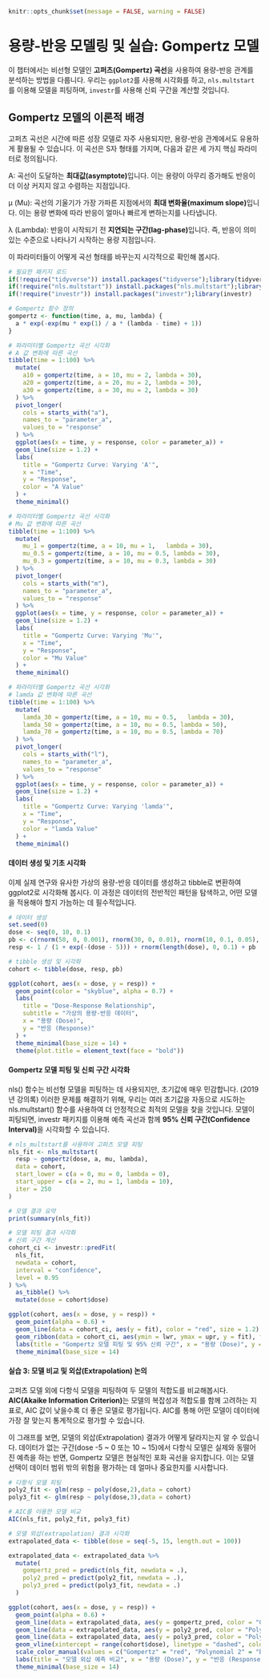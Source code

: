 ```r
knitr::opts_chunk$set(message = FALSE, warning = FALSE)
```

# **용량-반응 모델링 및 실습: Gompertz 모델**

이 챕터에서는 비선형 모델인 **고퍼츠(Gompertz) 곡선**을 사용하여 용량-반응 관계를 분석하는 방법을 다룹니다. 우리는 `ggplot2`를 사용해 시각화를 하고, `nls.multstart`를 이용해 모델을 피팅하며, `investr`를 사용해 신뢰 구간을 계산할 것입니다.

## **Gompertz 모델의 이론적 배경**

고퍼츠 곡선은 시간에 따른 성장 모델로 자주 사용되지만, 용량-반응 관계에서도 유용하게 활용될 수 있습니다. 이 곡선은 S자 형태를 가지며, 다음과 같은 세 가지 핵심 파라미터로 정의됩니다.

A: 곡선이 도달하는 **최대값(asymptote)**입니다. 이는 용량이 아무리 증가해도 반응이 더 이상 커지지 않고 수렴하는 지점입니다.

μ (Mu): 곡선의 기울기가 가장 가파른 지점에서의 **최대 변화율(maximum slope)**입니다. 이는 용량 변화에 따라 반응이 얼마나 빠르게 변하는지를 나타냅니다.

λ (Lambda): 반응이 시작되기 전 **지연되는 구간(lag-phase)**입니다. 즉, 반응이 의미 있는 수준으로 나타나기 시작하는 용량 지점입니다.

이 파라미터들이 어떻게 곡선 형태를 바꾸는지 시각적으로 확인해 봅시다.

```r
# 필요한 패키지 로드
if(!require("tidyverse")) install.packages("tidyverse");library(tidyverse)
if(!require("nls.multstart")) install.packages("nls.multstart");library(nls.multstart)
if(!require("investr")) install.packages("investr");library(investr)
```

```r
# Gompertz 함수 정의
gompertz <- function(time, a, mu, lambda) {
  a * exp(-exp(mu * exp(1) / a * (lambda - time) + 1))
}

# 파라미터별 Gompertz 곡선 시각화
# A 값 변화에 따른 곡선
tibble(time = 1:100) %>%
  mutate(
    a10 = gompertz(time, a = 10, mu = 2, lambda = 30),
    a20 = gompertz(time, a = 20, mu = 2, lambda = 30),
    a30 = gompertz(time, a = 30, mu = 2, lambda = 30)
  ) %>%
  pivot_longer(
    cols = starts_with("a"),
    names_to = "parameter_a",
    values_to = "response"
  ) %>%
  ggplot(aes(x = time, y = response, color = parameter_a)) +
  geom_line(size = 1.2) +
  labs(
    title = "Gompertz Curve: Varying 'A'",
    x = "Time",
    y = "Response",
    color = "A Value"
  ) +
  theme_minimal()
```

```r
# 파라미터별 Gompertz 곡선 시각화
# Mu 값 변화에 따른 곡선
tibble(time = 1:100) %>%
  mutate(
    mu_1 = gompertz(time, a = 10, mu = 1,   lambda = 30),
    mu_0.5 = gompertz(time, a = 10, mu = 0.5, lambda = 30),
    mu_0.3 = gompertz(time, a = 10, mu = 0.3, lambda = 30)
  ) %>%
  pivot_longer(
    cols = starts_with("m"),
    names_to = "parameter_a",
    values_to = "response"
  ) %>%
  ggplot(aes(x = time, y = response, color = parameter_a)) +
  geom_line(size = 1.2) +
  labs(
    title = "Gompertz Curve: Varying 'Mu'",
    x = "Time",
    y = "Response",
    color = "Mu Value"
  ) +
  theme_minimal()
```

```r
# 파라미터별 Gompertz 곡선 시각화
# lamda 값 변화에 따른 곡선
tibble(time = 1:100) %>%
  mutate(
    lamda_30 = gompertz(time, a = 10, mu = 0.5,   lambda = 30),
    lamda_50 = gompertz(time, a = 10, mu = 0.5, lambda = 50),
    lamda_70 = gompertz(time, a = 10, mu = 0.5, lambda = 70)
  ) %>%
  pivot_longer(
    cols = starts_with("l"),
    names_to = "parameter_a",
    values_to = "response"
  ) %>%
  ggplot(aes(x = time, y = response, color = parameter_a)) +
  geom_line(size = 1.2) +
  labs(
    title = "Gompertz Curve: Varying 'lamda'",
    x = "Time",
    y = "Response",
    color = "lamda Value"
  ) +
  theme_minimal()
```

#### **데이터 생성 및 기초 시각화**

이제 실제 연구와 유사한 가상의 용량-반응 데이터를 생성하고 tibble로 변환하여 ggplot2로 시각화해 봅시다. 이 과정은 데이터의 전반적인 패턴을 탐색하고, 어떤 모델을 적용해야 할지 가늠하는 데 필수적입니다.

```r
# 데이터 생성
set.seed(0)
dose <- seq(0, 10, 0.1)
pb <- c(rnorm(50, 0, 0.001), rnorm(30, 0, 0.01), rnorm(10, 0.1, 0.05), rnorm(11, -0.1, 0.05))
resp <- 1 / (1 + exp(-(dose - 5))) + rnorm(length(dose), 0, 0.1) + pb

# tibble 생성 및 시각화
cohort <- tibble(dose, resp, pb)

ggplot(cohort, aes(x = dose, y = resp)) +
  geom_point(color = "skyblue", alpha = 0.7) +
  labs(
    title = "Dose-Response Relationship",
    subtitle = "가상의 용량-반응 데이터",
    x = "용량 (Dose)",
    y = "반응 (Response)"
  ) +
  theme_minimal(base_size = 14) +
  theme(plot.title = element_text(face = "bold"))
```

#### **Gompertz 모델 피팅 및 신뢰 구간 시각화**

nls() 함수는 비선형 모델을 피팅하는 데 사용되지만, 초기값에 매우 민감합니다. (2019년 강의록) 이러한 문제를 해결하기 위해, 우리는 여러 초기값을 자동으로 시도하는 nls.multstart() 함수를 사용하여 더 안정적으로 최적의 모델을 찾을 것입니다. 모델이 피팅되면, investr 패키지를 이용해 예측 곡선과 함께 **95% 신뢰 구간(Confidence Interval)**을 시각화할 수 있습니다.

```r
# nls_multstart를 사용하여 고퍼츠 모델 피팅
nls_fit <- nls_multstart(
  resp ~ gompertz(dose, a, mu, lambda),
  data = cohort,
  start_lower = c(a = 0, mu = 0, lambda = 0),
  start_upper = c(a = 2, mu = 1, lambda = 10),
  iter = 250
)

# 모델 결과 요약
print(summary(nls_fit))

# 모델 피팅 결과 시각화
# 신뢰 구간 계산
cohort_ci <- investr::predFit(
  nls_fit, 
  newdata = cohort,
  interval = "confidence", 
  level = 0.95
) %>%
  as_tibble() %>%
  mutate(dose = cohort$dose)

ggplot(cohort, aes(x = dose, y = resp)) +
  geom_point(alpha = 0.6) +
  geom_line(data = cohort_ci, aes(y = fit), color = "red", size = 1.2) +
  geom_ribbon(data = cohort_ci, aes(ymin = lwr, ymax = upr, y = fit), fill = "red", alpha = 0.2) +
  labs(title = "Gompertz 모델 피팅 및 95% 신뢰 구간", x = "용량 (Dose)", y = "반응 (Response)") +
  theme_minimal(base_size = 14)

```

#### **실습 3: 모델 비교 및 외삽(Extrapolation) 논의**

고퍼츠 모델 외에 다항식 모델을 피팅하여 두 모델의 적합도를 비교해봅시다. **AIC(Akaike Information Criterion)**는 모델의 복잡성과 적합도를 함께 고려하는 지표로, AIC 값이 낮을수록 더 좋은 모델로 평가됩니다. AIC를 통해 어떤 모델이 데이터에 가장 잘 맞는지 통계적으로 평가할 수 있습니다.

이 그래프를 보면, 모델의 외삽(Extrapolation) 결과가 어떻게 달라지는지 알 수 있습니다. 데이터가 없는 구간(dose -5 \~ 0 또는 10 \~ 15)에서 다항식 모델은 실제와 동떨어진 예측을 하는 반면, Gompertz 모델은 현실적인 포화 곡선을 유지합니다. 이는 모델 선택이 데이터 범위 밖의 위험을 평가하는 데 얼마나 중요한지를 시사합니다.

```r
# 다항식 모델 피팅
poly2_fit <- glm(resp ~ poly(dose,2),data = cohort)
poly3_fit <- glm(resp ~ poly(dose,3),data = cohort)

# AIC를 이용한 모델 비교
AIC(nls_fit, poly2_fit, poly3_fit)

# 모델 외삽(extrapolation) 결과 시각화
extrapolated_data <- tibble(dose = seq(-5, 15, length.out = 100))

extrapolated_data <- extrapolated_data %>%
  mutate(
    gompertz_pred = predict(nls_fit, newdata = .),
    poly2_pred = predict(poly2_fit, newdata = .), 
    poly3_pred = predict(poly3_fit, newdata = .)
  )

ggplot(cohort, aes(x = dose, y = resp)) +
  geom_point(alpha = 0.6) +
  geom_line(data = extrapolated_data, aes(y = gompertz_pred, color = "Gompertz"), size = 1.2) +
  geom_line(data = extrapolated_data, aes(y = poly2_pred, color = "Polynomial 2"), size = 1.2) +
  geom_line(data = extrapolated_data, aes(y = poly3_pred, color = "Polynomial 3"), size = 1.2) +
  geom_vline(xintercept = range(cohort$dose), linetype = "dashed", color = "gray") +
  scale_color_manual(values = c("Gompertz" = "red", "Polynomial 2" = "blue", "Polynomial 3" = "orange")) +
  labs(title = "모델 외삽 예측 비교", x = "용량 (Dose)", y = "반응 (Response)", color = "모델") +
  theme_minimal(base_size = 14)
```
